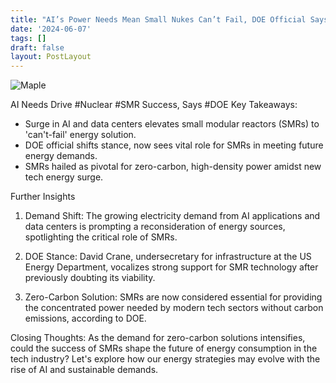 ```yaml
---
title: "AI’s Power Needs Mean Small Nukes Can’t Fail, DOE Official Says . "
date: '2024-06-07'
tags: []
draft: false
layout: PostLayout
---
```


<div className="flex justify-center">
<div className="my-1 w-full px-2 xl:my-1 xl:w-1/2 xl:px-2">
    <img src="https://willpolesa.pythonanywhere.com/static/podcast_thumbnails/thumbnail_recRGsBkivlKQ9i1T.jpg" alt="Maple" className="mx-auto h-58 w-auto" />
</div>
</div>

AI Needs Drive #Nuclear #SMR Success, Says #DOE
Key Takeaways:
- Surge in AI and data centers elevates small modular reactors (SMRs) to 'can't-fail' energy solution.
- DOE official shifts stance, now sees vital role for SMRs in meeting future energy demands.
- SMRs hailed as pivotal for zero-carbon, high-density power amidst new tech energy surge.

Further Insights
1. Demand Shift:
The growing electricity demand from AI applications and data centers is prompting a reconsideration of energy sources, spotlighting the critical role of SMRs.

2. DOE Stance:
David Crane, undersecretary for infrastructure at the US Energy Department, vocalizes strong support for SMR technology after previously doubting its viability.

3. Zero-Carbon Solution:
SMRs are now considered essential for providing the concentrated power needed by modern tech sectors without carbon emissions, according to DOE.

Closing Thoughts:
As the demand for zero-carbon solutions intensifies, could the success of SMRs shape the future of energy consumption in the tech industry? Let's explore how our energy strategies may evolve with the rise of AI and sustainable demands.
